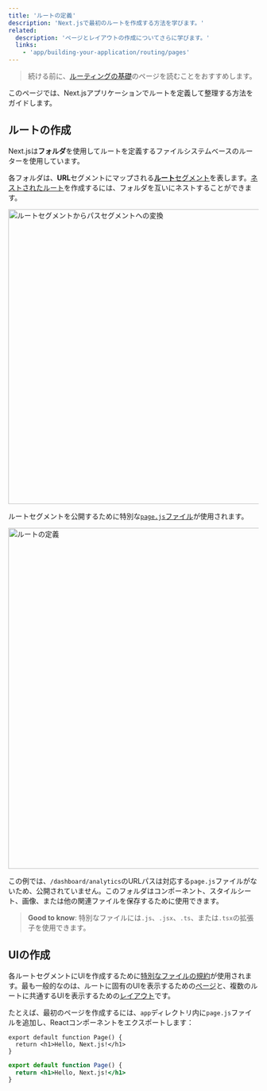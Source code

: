 ```yaml
---
title: 'ルートの定義'
description: 'Next.jsで最初のルートを作成する方法を学びます。'
related:
  description: 'ページとレイアウトの作成についてさらに学びます。'
  links:
    - 'app/building-your-application/routing/pages'
---
```


> 続ける前に、[ルーティングの基礎](/docs/app/building-your-application/routing)のページを読むことをおすすめします。

このページでは、Next.jsアプリケーションでルートを定義して整理する方法をガイドします。

## ルートの作成

Next.jsは**フォルダ**を使用してルートを定義するファイルシステムベースのルーターを使用しています。

各フォルダは、**URL**セグメントにマップされる[**ルート**セグメント](/docs/app/building-your-application/routing#route-segments)を表します。[ネストされたルート](/docs/app/building-your-application/routing#nested-routes)を作成するには、フォルダを互いにネストすることができます。

<Image
  alt="ルートセグメントからパスセグメントへの変換"
  srcLight="/docs/light/route-segments-to-path-segments.png"
  srcDark="/docs/dark/route-segments-to-path-segments.png"
  width="1600"
  height="594"
/>

ルートセグメントを公開するために特別な[`page.js`ファイル](/docs/app/building-your-application/routing/pages)が使用されます。

<Image
  alt="ルートの定義"
  srcLight="/docs/light/defining-routes.png"
  srcDark="/docs/dark/defining-routes.png"
  width="1600"
  height="687"
/>

この例では、`/dashboard/analytics`のURLパスは対応する`page.js`ファイルがないため、公開されていません。このフォルダはコンポーネント、スタイルシート、画像、または他の関連ファイルを保存するために使用できます。

> **Good to know**: 特別なファイルには`.js`、`.jsx`、`.ts`、または`.tsx`の拡張子を使用できます。

## UIの作成

各ルートセグメントにUIを作成するために[特別なファイルの規約](/docs/app/building-your-application/routing#file-conventions)が使用されます。最も一般的なのは、ルートに固有のUIを表示するための[ページ](/docs/app/building-your-application/routing/pages)と、複数のルートに共通するUIを表示するための[レイアウト](/docs/app/building-your-application/routing/layouts-and-templates#layouts)です。

たとえば、最初のページを作成するには、`app`ディレクトリ内に`page.js`ファイルを追加し、Reactコンポーネントをエクスポートします：

<Tabs>
<TabItem value="tsx" label="TypeScript">

```tsx title="app/page.tsx" switcher
export default function Page() {
  return <h1>Hello, Next.js!</h1>
}
```
</TabItem>
<TabItem value="jsx" label="JavaScript">

```jsx title="app/page.js" switcher
export default function Page() {
  return <h1>Hello, Next.js!</h1>
}
```
</TabItem>
</Tabs>
